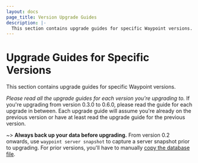 ```yaml
---
layout: docs
page_title: Version Upgrade Guides
description: |-
  This section contains upgrade guides for specific Waypoint versions.
---
```


# Upgrade Guides for Specific Versions

This section contains upgrade guides for specific Waypoint versions.

_Please read all the upgrade guides for each version you're upgrading to._ If
you're upgrading from version 0.3.0 to 0.6.0, please read the guide for each
upgrade in between. Each upgrade guide will assume you're already
on the previous version or have at least read the upgrade guide for the previous
version.

~> **Always back up your data before upgrading.** From version 0.2 onwards,
use `waypoint server snapshot` to capture a server snapshot prior to upgrading.
For prior versions, you'll have to manually [copy the database file](/waypoint/docs/server/run/maintenance#path-to-database).
